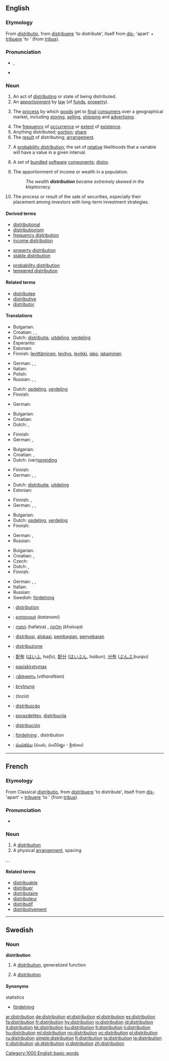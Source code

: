 {{wikipedia|dab=distribution}}
==English==

===Etymology===
From {{etyl|la}} ''[[distributio]]'', from [[distribuere]] 'to distribute', itself from [[dis-]] 'apart' + [[tribuere]] 'to ' (from [[tribus]]).

===Pronunciation===
* {{IPA|/ˌdɪstɹəˈbjuːʃən/}}, {{SAMPA|/%dIstr\@"bju:S@n/}}
* {{audio|en-us-distribution.ogg|Audio (US)}}

===Noun===
{{en-noun}}

# An act of [[distribute|distributing]] or state of being distributed.
# An [[apportionment]] by [[law]] (of [[funds]], [[property]]).
# {{business|marketing}} The [[process]] by which [[goods]] get to [[final]] [[consumer]]s over a geographical market, including [[storing]], [[selling]], [[shipping]] and [[advertising]].
# The [[frequency]] of [[occurrence]] or [[extent]] of [[existence]].
# Anything distributed; [[portion]]; [[share]]
# The [[result]] of distributing; [[arrangement]].
# {{mathematics|statistics}} A [[probability distribution]]; the set of [[relative]] likelihoods that a variable will have a value in a given interval.
# {{computing}} A set of [[bundle]]d [[software]] [[component]]s; [[distro]].
# {{economics}} The apportionment of income or wealth in a population.
#: ''The wealth '''distribution''' became extremely skewed in the kleptocracy.''
# {{finance}} The process or result of the sale of securities, especially their placement among investors with long-term investment strategies.

====Derived terms====
{{rel-top|Derived terms}}
* [[distributional]]
* [[distributionism]]
* [[frequency distribution]]
* [[income distribution]]
{{rel-mid}}
* [[property distribution]]
* [[stable distribution]]
<!-- TODO: A host of statistical probability distributions -->
* [[probability distribution]]
* [[tempered distribution]]
{{rel-bottom}}

====Related terms====
* [[distributee]]
* [[distributive]]
* [[distributor]]

====Translations====
{{trans-top|act of distribution or being distributed}}
* Bulgarian: {{t|bg|разпределяне|n|sc=Cyrl}}
* Croatian: {{t-|hr|raspodjela|f|alt=rȁspodjela}}, {{t-|hr|distribucija|f|alt=distribúcija}}, {{t|hr|razdioba|f|alt=ràzdioba}}
* Dutch: [[distributie]], [[uitdeling]], [[verdeling]] {{f}}
* Esperanto: {{t-|eo|disdono|xs=Esperanto}}
* Estonian: {{t|et|jaotus}}
* Finnish: [[levittäminen]], [[levitys]], [[levikki]], [[jako]], [[jakaminen]]
{{trans-mid}}
* German: {{t+|de|Distribution|f}}, {{t+|de|Verbreitung|f}}, {{t+|de|Austeilung|f}}
* Italian: {{t+|it|distribuzione|f}}
* Polish: {{t|pl|dystrybucja|f}}
* Russian: {{t+|ru|распространение|n|tr=rasprostranénije}}, {{t+|ru|раздача|f|tr=razdáča}}, {{t|ru|распределение|n|tr=raspr'ed'el'énije}}
{{trans-bottom}}

{{trans-top|apportionment by law of funds, property}}
* Dutch: [[opdeling]], [[verdeling]] {{f}}
* Finnish: {{t+|fi|jako}}
{{trans-mid}}
* German: {{t+|de|Aufteilung|f}}
{{trans-bottom}}

{{trans-top|process by which commodities get to final consumers}}
* Bulgarian: {{t|bg|разпространение|n|sc=Cyrl}}
* Croatian: {{t-|hr|distribucija|f|alt=distribúcija}}
* Dutch: {{t+|nl|distributie}}, {{t-|nl|verdeling|f}}
{{trans-mid}}
* Finnish: {{t-|fi|jakelu}}
* German: {{t+|de|Distribution|f}}, {{t+|de|Absatz|m}}
{{trans-bottom}}

{{trans-top|frequency of occurrence or extent of existence}}
* Bulgarian: {{t|bg|разпределение|n|sc=Cyrl}}
* Croatian: {{t-|hr|distribucija|f|alt=distribúcija}}, {{t-|hr|raspodjela|f|alt=rȁspodjela}}
* Dutch: (ver)[[spreiding]] {{f}}
{{trans-mid}}
* Finnish: {{t-|fi|jakauma}}
* German: {{t+|de|Distribution|f}}, {{t+|de|Verbreitung|f}}, {{t+|de|Aufteilung|f}}
{{trans-bottom}}

{{trans-top|anything distributed; portion; share}}
* Dutch: [[distributie]], [[uitdeling]] {{f}}
* Estonian: {{t|et|jaotis}}
{{trans-mid}}
* Finnish: {{t+|fi|osa}},  {{t+|fi|osuus}}
* German: {{t+|de|Streuung|f}}, {{t+|de|Verbreitung|f}}, {{t+|de|Aufteilung|f}}
{{trans-bottom}}

{{trans-top|the result of distributing; arrangement}}
* Bulgarian: {{t|bg|разпределение|n|sc=Cyrl}}
* Dutch: [[opdeling]], [[verdeling]] {{f}}
* Finnish: {{t-|fi|jakauma}}
{{trans-mid}}
* German: {{t+|de|Distribution|f}}, {{t+|de|Aufteilung|f}}
* Russian: {{t+|ru|распространение|n|tr=rasprostranénije}}
{{trans-bottom}}

{{trans-top|distribution in statistics}}
* Bulgarian: {{t|bg|разпределение|n|sc=Cyrl}}
* Croatian: {{t-|hr|distribucija|f|alt=distribúcija}}, {{t-|hr|raspodjela|f|alt=rȁspodjela}}
* Czech: {{t-|cs|rozdělení|n}}
* Dutch: {{t+|nl|distributie}}, {{t-|nl|verdeling|f}}
* Finnish: {{t-|fi|jakauma}}
{{trans-mid}}
* German: {{t+|de|Distribution|f}}, {{t+|de|Gliederung|f}}, {{t+|de|Aufteilung|f}}
* Italian: {{t+|it|distribuzione|f}}
* Russian: {{t|ru|распределение|n|tr=raspr'ed'el'énije}}
* Swedish: [[fördelning]] {{c}}
{{trans-bottom}}

{{checktrans-top}}
* {{ttbc|French}}: [[#French|distribution]] {{f}}
* {{ttbc|Greek}}: [[κατανομή]] (''katanomí'') {{f}}
* {{ttbc|Hebrew}}: [[הפצה]] (hafatza) {{f}}, [[חלוקה]] (''khaluqa'') {{f}}
* {{ttbc|Indonesian}}: [[distribusi]], [[alokasi]], [[bagi|pembagian]], [[sebar|penyebaran]]
* {{ttbc|Italian}}: [[distribuzione]] {{f}}
* {{ttbc|Japanese}}: [[配布]] ([[はいふ]], ''haifu''), [[配分]] ([[はいぶん]], ''haibun''), [[分布]] ([[ぶんぷ]],'' bunpu'')
{{checktrans-mid}}
* {{ttbc|Lithuanian}}: [[pasiskirstymas]] {{m}}
* {{ttbc|Malayalam}}: [[വിതരണം]] (''vitharaNam'')
* {{ttbc|Old English}}: [[brytnung]] {{f}}
* {{ttbc|Persian}}: {{fa-Arab|[[توزیع]]}} (''tozia'')
* {{ttbc|Portuguese}}: [[distribuição]] {{f}}
* {{ttbc|Slovene}}: [[porazdelitev]], [[distribucija]]
* {{ttbc|Spanish}}: [[distribución]] {{f}}
* {{ttbc|Swedish}}: [[fördelning]] {{c}}, distribution {{c}}
* {{ttbc|Telugu}}: [[పంపకము]] (పంచు, పంచిపెట్టు - క్రియలు)
{{checktrans-bottom}}

[[Category:1000 English basic words]]

----

==French==

===Etymology===
From Classical {{etyl|la|fr}} [[distributio]], from [[distribuere]] 'to distribute', itself from [[dis-]] 'apart' + [[tribuere]] 'to ' (from [[tribus]]).

===Pronunciation===
* {{audio|Fr-distribution.ogg|audio}}

===Noun===
{{fr-noun|f}}

# A [[#Noun|distribution]]
# A physical [[arrangement]], spacing
...

====Related terms====
* [[distribuable]]
* [[distribuer]]
* [[distributaire]] {{m}}
* [[distributeur]] {{m}}
* [[distributif]]
* [[distributivement]]

----

==Swedish==
{{sv-noun-reg-er}}

===Noun===
'''distribution''' {{c}}

# {{mathematics|lang=sv}} A [[#English|distribution]], generalized function
# {{statistics|lang=sv}} A [[#English|distribution]]

====Synonyms====
;statistics
* [[fördelning]]

[[ar:distribution]]
[[de:distribution]]
[[et:distribution]]
[[el:distribution]]
[[es:distribution]]
[[fa:distribution]]
[[fr:distribution]]
[[hy:distribution]]
[[io:distribution]]
[[id:distribution]]
[[it:distribution]]
[[kk:distribution]]
[[ku:distribution]]
[[lt:distribution]]
[[li:distribution]]
[[hu:distribution]]
[[ml:distribution]]
[[no:distribution]]
[[oc:distribution]]
[[pl:distribution]]
[[ru:distribution]]
[[simple:distribution]]
[[fi:distribution]]
[[ta:distribution]]
[[te:distribution]]
[[tr:distribution]]
[[uk:distribution]]
[[vi:distribution]]
[[zh:distribution]]
